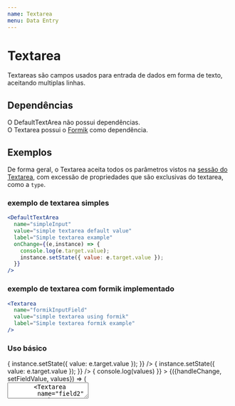 ```yaml
---
name: Textarea
menu: Data Entry
---
```




# Textarea

Textareas são campos usados para entrada de dados em forma de texto, aceitando multiplas linhas.

## Dependências
O DefaultTextArea não possui dependências.<br/>
O Textarea possui o [Formik](https://github.com/jaredpalmer/formik) como dependência.

## Exemplos

De forma geral, o Textarea aceita todos os parâmetros vistos na [sessão do Textarea](./data-entry-textarea-index), com excessão de propriedades que são exclusivas do textarea, como a `type`.

### exemplo de textarea simples
```jsx
<DefaultTextArea
  name="simpleInput"
  value="simple textarea default value"
  label="Simple textarea example"
  onChange={(e,instance) => {
    console.log(e.target.value);
    instance.setState({ value: e.target.value });
  }}
/>
```

### exemplo de textarea com formik implementado
```jsx
<Textarea
  name="formikInputField"
  value="simple textarea using formik"
  label="Simple textarea formik example"
/>
```

### Uso básico
<Playground>
  <div>
  <DefaultTextArea
    name="fieldName"
    label="Basic textarea example"
    error={false}
    value={"teste"}
    onChange={(e,instance) => {
      instance.setState({ value: e.target.value });
    }}
  />
  <DefaultTextArea
    name="fieldName"
    label="Basic textarea example"
    error={false}
    onChange={(e,instance) => {
      instance.setState({ value: e.target.value });
    }}
  />
  <Formik
    initialValues={{ "field1": "", "field2": "disabled", "field3": "readonly" }}
    onSubmit={(values) => {
      console.log(values)
    }}
  >
  {({handleChange, setFieldValue, values}) => (
    <Form>
      <Textarea
        name="field1"
        onChange={handleChange}
        label="Basic usage textarea field"
        clearable
      />
       <Textarea
        name="field2"
        onChange={handleChange}
        label="Basic usage textarea field disabled"
        disabled
      />
      <Textarea
        name="field3"
        onChange={handleChange}
        label="Basic usage textarea field with readonly"
        readonly
      />
      <Button htmlType="submit" type={"primary"} style={{ marginTop: 10, fontSize: 12 }}>Submit</Button>
    </Form>
  )} 
  </Formik>
  </div>
</Playground>

### Prefix e suffix

<Playground>
  <Formik
    initialValues={{ "field1": "", "field2": "", "field3": "", "field4": "" }}
    onSubmit={(values) => {
      console.log(values)
    }}
  >
  {({handleChange, setFieldValue, values}) => (
    <Form> 
      <Textarea 
        name="field1"
        value={values.field1}
        label="Textarea using Prefix" 
        onChange={handleChange}
        inputStyle={{"paddingLeft": 25}}
        prefix={<Icon
          kind="bold"
          group="interface-essential"
          category="form-validation"
          file="check-circle-1.svg"
          size="15"
          color="45AE70"
        />} 
      />
      <Textarea 
        name="field2"
        value={values.field2}
        label="Textarea using Suffix" 
        onChange={handleChange}
        inputStyle={{"paddingRight": 25}}
        suffix={<Icon
          kind="bold"
          group="interface-essential"
          category="form-validation"
          file="check-circle-1.svg"
          size="15"
          color="45AE70"
        />} 
      />
      <Textarea 
        name="field3"
        value={values.field3}
        label="Textarea using Suffix and clearable" 
        onChange={handleChange}
        inputStyle={{"paddingRight": 50}}
        clearablePosition={"30px"}
        clearable
        suffix={<Icon
          kind="bold"
          group="interface-essential"
          category="form-validation"
          file="check-circle-1.svg"
          size="15"
          color="45AE70"
        />} 
      />
      <Textarea 
        name="field4"
        value={values.field4}
        label="Textarea using clearable" 
        onChange={handleChange}
        inputStyle={{"paddingRight": 25}}
        clearablePosition={"7px"}
        clearable
      />
      <Button htmlType="submit" type={"primary"} style={{ marginTop: 10, fontSize: 12 }}>Submit</Button>
    </Form>
  )} 
  </Formik>
</Playground>

### Retorno de erro

<Playground>
  <Formik
    initialValues={{ "field1": "", "field2": "" }}
    onSubmit={(values) => {
      console.log(values)
    }}
  >
  {({handleChange, setFieldValue, values}) => (
    <Form> 
      <Textarea 
        name="field1"
        value={values.field1}
        label="Textarea using error with message" 
        onChange={handleChange}
        error={{message: "Message error example"}}
      />
      <Textarea 
        name="field2"
        value={values.field2}
        label="Textarea using default error"
        onChange={handleChange}
        error
      />
      <Button htmlType="submit" type={"primary"} style={{ marginTop: 10, fontSize: 12 }}>Submit</Button>
    </Form>
  )} 
  </Formik>
</Playground>

### Textarea style customizado

<Playground>
  <Formik
    initialValues={{ "field1": ""}}
    onSubmit={(values) => {
      console.log(values)
    }}
  >
  {({handleChange, setFieldValue, values}) => (
    <Form> 
      <Textarea 
        name="field1"
        value={values.field1}
        label="Textarea with custom style"
        inputStyle={{borderColor: "#45ae70", fontSize: 20, color: "#FF5252"}} 
        labelStyle={{fontSize: 10, color: "#45ae70"}}
        onChange={handleChange}
        placeholder={"placeholder"}
      />
      <Button htmlType="submit" type={"primary"} style={{ marginTop: 10, fontSize: 12 }}>Submit</Button>
    </Form>
  )} 
  </Formik>
</Playground>

### Textarea com descrição

Podemos passar tanto uma string quanto um elemento Node para nossa descrição. Basta utilizarmos a propriedade `description`

```jsx
<DefaultTextArea
  label="Textarea com descrição"
  placeholder="Esse textarea tem uma descrição node"
  description={
    <div>Essa é uma descrição com um Node. <a href="#textarea-com-descrição">Saiba mais.</a></div>
  }
  infoSuffix="Podemos colocar alguma informação aqui, como um preview do textarea, ou um contador personalizado"
/>
```

<Playground>
  <DefaultTextArea
    label="Textarea com descrição"
    placeholder="Esse textarea tem uma descrição"
    description={<div>Essa é uma descrição com um Node. <a href="#textarea-com-descrição">Saiba mais.</a></div>}
    onChange={(e,instance) => {
      instance.setState({ value: e.target.value });
    }}
  />
</Playground>

### Textarea com limite de caracteres

Podemos definir um limite máximo de caracteres para o nosso textarea, passando as props `maxLength` e `showCounter={true}`

```jsx
<DefaultTextArea
  label="Textarea com limite de caracteres"
  placeholder="Esse textarea tem limite máximo de caracteres"
  showCounter={true}
  maxLength={25}
/>
```

<Playground>
  <DefaultTextArea
    label="Textarea com limite de caracteres"
    placeholder="Esse textarea tem limite máximo de caracteres"
    showCounter={true}
    maxLength={25}
    onChange={(e,instance) => {
      instance.setState({ value: e.target.value });
    }}
  />
</Playground>

### Textarea com informação em seu sufixo

Caso precisemos definir um sufixo para nosso textarea, podemos passá-lo utilizando a propriedade `infoSuffix`

```jsx
<DefaultTextArea
  label="Textarea com sufixo"
  placeholder="Esse textarea tem um sufixo"
  infoSuffix="Podemos definir um sufixo dessa forma."
/>
```

<Playground>
  <DefaultTextArea
    label="Textarea com sufixo"
    placeholder="Esse textarea tem um sufixo"
    infoSuffix="Podemos definir um sufixo dessa forma."
    onChange={(e,instance) => {
      instance.setState({ value: e.target.value });
    }}
  />
</Playground>

Em caso de erro, o sufixo ficará abaixo da mensagem de erro:
<Playground>
  <DefaultTextArea
    label="Textarea com sufixo"
    placeholder="Esse textarea tem um sufixo"
    infoSuffix="Podemos definir um sufixo dessa forma."
    error={{message: "Nesse caso, temos um erro"}}
    onChange={(e,instance) => {
      instance.setState({ value: e.target.value });
    }}
  />
</Playground>

### Textarea como textarea

Se for necessário, podemos trocar nosso textarea por um textarea, passando a flag `textAreaMode={true}`

```jsx
<DefaultTextArea
  label="Textarea como text area"
  placeholder="Esse textarea é um textarea"
/>
```

<Playground>
  <DefaultTextArea
    label="Textarea como text area"
    placeholder="Esse textarea é um textarea"
    onChange={(e,instance) => {
      instance.setState({ value: e.target.value });
    }}
  />
</Playground>

Também pode ser implementado com o Formik

<Playground>
  <Formik
    initialValues={{ "field1": "", "field2": "" }}
    onSubmit={(values) => {
      console.log(values)
    }}
  >
    {({handleChange, setFieldValue, values}) => (
      <Form>
        <Textarea
          name="field1"
          onChange={handleChange}
          label="Esse é um textarea comum"
          clearable
        />
        <DefaultTextArea
          name="field2"
          onChange={handleChange}
          label="Esse é um textarea"
          clearable
        />
        <Button htmlType="submit" type={"primary"} style={{ marginTop: 10, fontSize: 12 }}>Submit</Button>
      </Form>
    )} 
  </Formik>
</Playground>

## API

<Props of={Textarea} />
<Props of={DefaultDataEntryText} />
